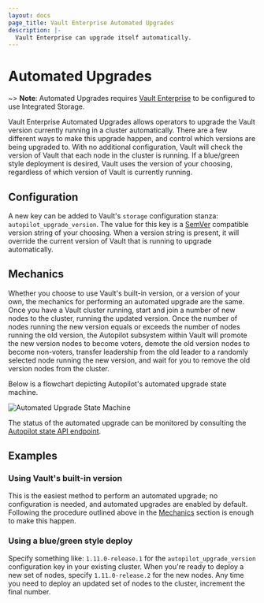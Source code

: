 ```yaml
---
layout: docs
page_title: Vault Enterprise Automated Upgrades
description: |-
  Vault Enterprise can upgrade itself automatically.
---
```


# Automated Upgrades

~> **Note**: Automated Upgrades requires [Vault Enterprise](https://www.hashicorp.com/products/vault/) to be 
configured to use Integrated Storage.

Vault Enterprise Automated Upgrades allows operators to upgrade the Vault version currently running in a cluster automatically. 
 There are a few different ways to make this upgrade happen,
and control which versions are being upgraded to. With no additional configuration,
Vault will check the version of Vault that each node in the cluster is running. If a blue/green
style deployment is desired, Vault uses the version of your choosing, regardless of
which version of Vault is currently running.

## Configuration
A new key can be added to Vault's `storage` configuration stanza: `autopilot_upgrade_version`.
The value for this key is a [SemVer](https://semver.org/) compatible version string of your choosing.
When a version string is present, it will override the current version of Vault that is running to upgrade automatically.

## Mechanics
Whether you choose to use Vault's built-in version, or a version of your own, the
mechanics for performing an automated upgrade are the same. Once you have a Vault cluster running,
start and join a number of new nodes to the cluster, running the updated version. Once the number of
nodes running the new version equals or exceeds the number of nodes running the old version, the
Autopilot subsystem within Vault will promote the new version nodes to become voters, demote the old
version nodes to become non-voters, transfer leadership from the old leader to a randomly selected
node running the new version, and wait for you to remove the old version nodes from the cluster.

Below is a flowchart depicting Autopilot's automated upgrade state machine.

![Automated Upgrade State Machine](/img/autopilot-automated-upgrade.png)

The status of the automated upgrade can be monitored by consulting the [Autopilot state API endpoint](/api-docs/system/storage/raftautopilot#get-cluster-state).

## Examples
### Using Vault's built-in version
This is the easiest method to perform an automated upgrade; no configuration is needed, and automated upgrades
are enabled by default. Following the procedure outlined above in the [Mechanics](#mechanics) section
is enough to make this happen.

### Using a blue/green style deploy
Specify something like: `1.11.0-release.1` for the `autopilot_upgrade_version` configuration key in your
existing cluster. When you're ready to deploy a new set of nodes, specify `1.11.0-release.2` for the new
nodes. Any time you need to deploy an updated set of nodes to the cluster, increment the final number.
